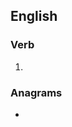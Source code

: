 ==English==

===Verb===
{{head|en|verb form}}

# {{en-past of|gargle}}

===Anagrams===
* {{anagrams|en|draggle|raggled}}